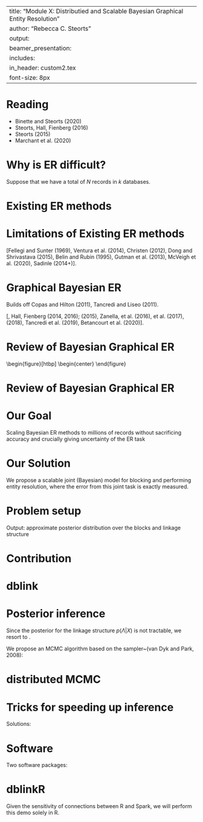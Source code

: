 
---
title: "Module X: Distributied and Scalable Bayesian Graphical Entity Resolution"
author: "Rebecca C. Steorts"
output: 
     beamer_presentation:
      includes: 
          in_header: custom2.tex
font-size: 8px
---

Reading
===

- Binette and Steorts (2020)
- Steorts, Hall, Fienberg (2016)
- Steorts (2015)
- Marchant et al. (2020)


# Why is ER difficult? 

Suppose that we have a total of $N$ records in $k$ databases. 

\begin{enumerate}
\item We seek models that are much less than $O(N^k).$
\item We seek models that are reliable, accurate, fit the data well, and account for the uncertainty of the model.
\item We seek models and algorithms to handle unbalanced data (containing duplications).
\end{enumerate}

# Existing ER methods

  \begin{enumerate}
   \item deterministic linking
   \item probabilistic linking (Fellegi Sunter, random forests, deep learning)
   \item Bayesian Fellegi Sunter 
  \end{enumerate}
  
# Limitations of Existing ER methods
  
  \begin{itemize}
   \item pairs of records are assessed independently
   \item awkward post-processing step (transitive closure)
    \item subjectivity in setting the decision threshold
    \item lack of uncertainty quantification
    \item require training data
 \item scalability achieved via deterministic dimension reduction of the data
  \end{itemize}
  
\vline

[Fellegi and Sunter (1969), Ventura et al. (2014), Christen (2012), Dong and Shrivastava (2015), Belin and Rubin (1995), Gutman et al. (2013), McVeigh et al. (2020), Sadinle (2014+)]. 
  
# Graphical Bayesian ER

Builds off Copas and Hilton (2011), Tancredi and Liseo (2011).

\begin{figure}[htbp]
\begin{center}
\includegraphics[width=0.5\textwidth]{finalFigures/recordLinkage_graphicalModel}
\label{fig:graphicalProcess}
\end{center}
\end{figure}


[\textbf{RCS}, Hall, Fienberg (2014, 2016); \textbf{RCS} (2015), Zanella, et al. (2016),
 \textbf{RCS} et al. (2017), (2018), Tancredi et al. (2019), Betancourt et al. (2020)]. 

# Review of Bayesian Graphical ER

\begin{figure}[htbp]
\begin{center}
\includegraphics[scale=0.35]{finalFigures/latents_firstex}
\end{figure}

# Review of Bayesian Graphical ER

\begin{figure}[htbp]
\begin{center}
\includegraphics[scale=0.35]{finalFigures/latents_secondex}
\end{center}
\end{figure}

# Our Goal

\Large
 Scaling Bayesian ER methods to millions of records without  sacrificing accuracy
   and crucially giving uncertainty of the ER task 
   
# Our Solution

\Large
   We propose a scalable joint (Bayesian) model for blocking and performing entity resolution, where the error from this joint task is exactly measured. 
   
# Problem setup

  \begin{columns}[onlytextwidth]
    \begin{column}{0.5\linewidth}
      Key assumptions:
      \begin{itemize}
        \item multiple tables\slash sources
        \item duplicates within and across tables
        \item attributes are aligned
        \item attributes are discrete
        \item some missing values
        \item no ground truth (unsupervised)
      \end{itemize}
    \end{column}
    \hfill
    \begin{column}{0.4\linewidth}
      \includegraphics[width=\linewidth]{finalFigures/multiple-datasets.pdf}
    \end{column}
  \end{columns}
  
  \bigskip

  Output: approximate posterior distribution over the blocks and linkage structure
  
# Contribution

\begin{enumerate}
\item Joint Bayesian model for blocking (latent entities) and ER. 
\item Propose blocks (latent entities) that
induce conditional independence between the latent entities. 
\item Blocking function (responsible for partitioning the entities) groups similar entities together while achieving well-balanced partitions.
\item Application of partially-collapsed Gibbs sampling in the context of distributed computing.
\item Improving computational efficiency:
\begin{enumerate}
\item[a)] Sub-quadratic algorithm for updating links based on indexing.
\item[b)] Truncation of the attribute similarities.
\item[c)] Perturbation sampling algorithm for updating the entity attributes, which relies on the Vose-Alias method.
\end{enumerate}
\end{enumerate}

# dblink


\begin{figure}[htbp]
\begin{center}
\includegraphics[scale=0.5]{finalFigures/dblink}
\end{center}
\end{figure}


# Posterior inference

Since the posterior for the linkage structure $p(\Lambda | X)$ is not 
tractable, we resort to \emph{approximate inference}.

We propose an MCMC algorithm based on the \emph{partially-collapsed Gibbs} 
sampler~(van Dyk and Park, 2008):
  \begin{itemize}
  \item regular Gibbs updates for the distortion probabilities $\theta_{ta}$, 
    distortion indicators $z_{tra}$ and links $\lambda_{tr}$
    \item ``marginalization'' and ``trimming'' are applied to jointly update 
    the entity attributes $y_{ea}$ and the partition assignments for the 
    linked records
    \item order of the updates is important (to preserve the stationary 
    distribution)
  \end{itemize}

# distributed MCMC

\begin{center}
    \includegraphics[width=\linewidth]{finalFigures/distributed-transition-operator.pdf}
\end{center}

# Tricks for speeding up inference 

\begin{enumerate}
\item linkage structure update 
 $\mathcal{O}(\text{\# records} \times \text{\# entities})$ 
\item entity attribute update 
$\mathcal{O}(\text{\# entities} \times \text{domain size})$   
\end{enumerate}
    
\vline
    
Solutions:
\begin{enumerate}
      \item Indexing: Maintain indices from ``entity attributes $\to$ entities''           and 
      ``entities $\to$ linked records." This allows us to prune candidate links for      a record
   \item Thresholding similarity scores
    \item Express the distribution for the entity attribute update as a 
      two-component perturbation mixture model
\end{enumerate}

# Software

Two software packages:
\begin{enumerate}
\item dblink: Apache Spark
\item dblinkR: R wrapper for Spark package
\end{enumerate}

# dblinkR

Given the sensitivity of connections between R and Spark, we will perform this demo solely in R. 


